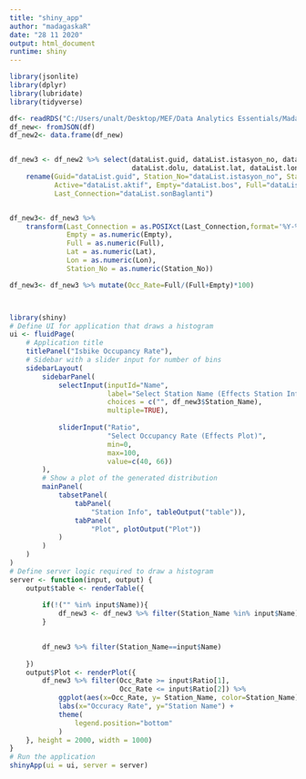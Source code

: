 ---
title: "shiny_app"
author: "madagaskaR"
date: "28 11 2020"
output: html_document
runtime: shiny
---

```{r message=FALSE, warning=FALSE}
library(jsonlite)
library(dplyr)
library(lubridate)
library(tidyverse)
```


```{r}

df<- readRDS("C:/Users/unalt/Desktop/MEF/Data Analytics Essentials/MadagaskaR/isbike_20201118.rDs")
df_new<- fromJSON(df)
df_new2<- data.frame(df_new)


df_new3 <- df_new2 %>% select(dataList.guid, dataList.istasyon_no, dataList.adi, dataList.aktif, dataList.bos,
                              dataList.dolu, dataList.lat, dataList.lon, dataList.sonBaglanti) %>%
    rename(Guid="dataList.guid", Station_No="dataList.istasyon_no", Station_Name="dataList.adi",
           Active="dataList.aktif", Empty="dataList.bos", Full="dataList.dolu", Lat="dataList.lat",   Lon="dataList.lon",
           Last_Connection="dataList.sonBaglanti")


df_new3<- df_new3 %>%
    transform(Last_Connection = as.POSIXct(Last_Connection,format='%Y-%m-%dT%H:%M:%S'),
              Empty = as.numeric(Empty), 
              Full = as.numeric(Full),
              Lat = as.numeric(Lat),
              Lon = as.numeric(Lon),
              Station_No = as.numeric(Station_No))

df_new3<- df_new3 %>% mutate(Occ_Rate=Full/(Full+Empty)*100)



library(shiny)
# Define UI for application that draws a histogram
ui <- fluidPage(
    # Application title
    titlePanel("Isbike Occupancy Rate"),
    # Sidebar with a slider input for number of bins
    sidebarLayout(
        sidebarPanel(
            selectInput(inputId="Name",
                        label="Select Station Name (Effects Station Info)",
                        choices = c("", df_new3$Station_Name),
                        multiple=TRUE),
            
            sliderInput("Ratio",
                        "Select Occupancy Rate (Effects Plot)",
                        min=0,
                        max=100,
                        value=c(40, 66))
        ),
        # Show a plot of the generated distribution
        mainPanel(
            tabsetPanel(
                tabPanel(
                    "Station Info", tableOutput("table")),
                tabPanel(
                    "Plot", plotOutput("Plot"))
            )
        )
    )
)
# Define server logic required to draw a histogram
server <- function(input, output) {
    output$table <- renderTable({
        
        if(!("" %in% input$Name)){
            df_new3 <- df_new3 %>% filter(Station_Name %in% input$Name)
        }

    
        df_new3 %>% filter(Station_Name==input$Name)
        
    })
    output$Plot <- renderPlot({
        df_new3 %>% filter(Occ_Rate >= input$Ratio[1],
                           Occ_Rate <= input$Ratio[2]) %>%
            ggplot(aes(x=Occ_Rate, y= Station_Name, color=Station_Name)) + geom_point() +
            labs(x="Occuracy Rate", y="Station Name") +
            theme(
                legend.position="bottom"
            )
    }, height = 2000, width = 1000)
}
# Run the application
shinyApp(ui = ui, server = server)

```

